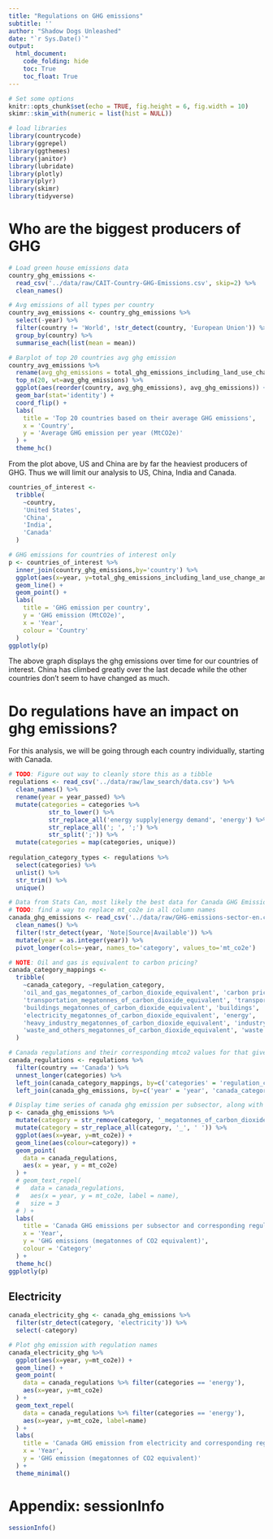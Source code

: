 ```yaml
---
title: "Regulations on GHG emissions"
subtitle: ''
author: "Shadow Dogs Unleashed"
date: "`r Sys.Date()`"
output: 
  html_document:
    code_folding: hide
    toc: True
    toc_float: True
---
```


```r

# Set some options
knitr::opts_chunk$set(echo = TRUE, fig.height = 6, fig.width = 10)
skimr::skim_with(numeric = list(hist = NULL))

# load libraries
library(countrycode)
library(ggrepel)
library(ggthemes)
library(janitor)
library(lubridate)
library(plotly)
library(plyr)
library(skimr)
library(tidyverse)
```


# Who are the biggest producers of GHG

```r
# Load green house emissions data
country_ghg_emissions <- 
  read_csv('../data/raw/CAIT-Country-GHG-Emissions.csv', skip=2) %>% 
  clean_names()

# Avg emissions of all types per country
country_avg_emissions <- country_ghg_emissions %>% 
  select(-year) %>% 
  filter(country != 'World', !str_detect(country, 'European Union')) %>% 
  group_by(country) %>% 
  summarise_each(list(mean = mean))

# Barplot of top 20 countries avg ghg emission
country_avg_emissions %>% 
  rename(avg_ghg_emissions = total_ghg_emissions_including_land_use_change_and_forestry_mt_co_e_mean) %>% 
  top_n(20, wt=avg_ghg_emissions) %>% 
  ggplot(aes(reorder(country, avg_ghg_emissions), avg_ghg_emissions)) +
  geom_bar(stat='identity') +
  coord_flip() + 
  labs(
    title = 'Top 20 countries based on their average GHG emissions',
    x = 'Country',
    y = 'Average GHG emission per year (MtCO2e)'
  ) +
  theme_hc()
```

From the plot above, US and China are by far the heaviest producers of GHG. Thus we will limit our analysis to US, China, India and Canada.

```r
countries_of_interest <-
  tribble(
    ~country,
    'United States',
    'China',
    'India',
    'Canada'
  )

# GHG emissions for countries of interest only
p <- countries_of_interest %>% 
  inner_join(country_ghg_emissions,by='country') %>% 
  ggplot(aes(x=year, y=total_ghg_emissions_including_land_use_change_and_forestry_mt_co_e, colour=country)) +
  geom_line() +
  geom_point() +
  labs(
    title = 'GHG emission per country',
    y = 'GHG emission (MtCO2e)',
    x = 'Year',
    colour = 'Country'
  )
ggplotly(p)
```

The above graph displays the ghg emissions over time for our countries of interest. China has climbed greatly over the last decade while the other countries don't seem to have changed as much.



# Do regulations have an impact on ghg emissions?

For this analysis, we will be going through each country individually, starting with Canada.

```r
# TODO: Figure out way to cleanly store this as a tibble
regulations <- read_csv('../data/raw/law_search/data.csv') %>% 
  clean_names() %>% 
  rename(year = year_passed) %>% 
  mutate(categories = categories %>% 
           str_to_lower() %>% 
           str_replace_all('energy supply|energy demand', 'energy') %>% 
           str_replace_all('; ', ';') %>% 
           str_split(';')) %>% 
  mutate(categories = map(categories, unique))
  
regulation_category_types <- regulations %>% 
  select(categories) %>% 
  unlist() %>% 
  str_trim() %>% 
  unique()

# Data from Stats Can, most likely the best data for Canada GHG Emissions
# TODO: find a way to replace mt_co2e in all column names
canada_ghg_emissions <- read_csv('../data/raw/GHG-emissions-sector-en.csv', skip=2) %>% 
  clean_names() %>% 
  filter(!str_detect(year, 'Note|Source|Available')) %>% 
  mutate(year = as.integer(year)) %>% 
  pivot_longer(cols=-year, names_to='category', values_to='mt_co2e')

# NOTE: Oil and gas is equivalent to carbon pricing?
canada_category_mappings <- 
  tribble(
    ~canada_category, ~regulation_category,
    'oil_and_gas_megatonnes_of_carbon_dioxide_equivalent', 'carbon pricing',
    'transportation_megatonnes_of_carbon_dioxide_equivalent', 'transportation',
    'buildings_megatonnes_of_carbon_dioxide_equivalent', 'buildings',
    'electricity_megatonnes_of_carbon_dioxide_equivalent', 'energy',
    'heavy_industry_megatonnes_of_carbon_dioxide_equivalent', 'industry',
    'waste_and_others_megatonnes_of_carbon_dioxide_equivalent', 'waste'
  )

# Canada regulations and their corresponding mtco2 values for that given year
canada_regulations <- regulations %>% 
  filter(country == 'Canada') %>% 
  unnest_longer(categories) %>% 
  left_join(canada_category_mappings, by=c('categories' = 'regulation_category')) %>% 
  left_join(canada_ghg_emissions, by=c('year' = 'year', 'canada_category' = 'category'))

# Display time series of canada ghg emission per subsector, along with corresponding regulations
p <- canada_ghg_emissions %>% 
  mutate(category = str_remove(category, '_megatonnes_of_carbon_dioxide_equivalent')) %>% 
  mutate(category = str_replace_all(category, '_', ' ')) %>% 
  ggplot(aes(x=year, y=mt_co2e)) +
  geom_line(aes(colour=category)) +
  geom_point(
    data = canada_regulations,
    aes(x = year, y = mt_co2e)
  ) +
  # geom_text_repel(
  #   data = canada_regulations,
  #   aes(x = year, y = mt_co2e, label = name),
  #   size = 3
  # ) +
  labs(
    title = 'Canada GHG emissions per subsector and corresponding regulations',
    x = 'Year',
    y = 'GHG emissions (megatonnes of CO2 equivalent)',
    colour = 'Category'
  ) +
  theme_hc()
ggplotly(p)
```

## Electricity
```r
canada_electricity_ghg <- canada_ghg_emissions %>% 
  filter(str_detect(category, 'electricity')) %>% 
  select(-category)

# Plot ghg emission with regulation names
canada_electricity_ghg %>% 
  ggplot(aes(x=year, y=mt_co2e)) +
  geom_line() +
  geom_point(
    data = canada_regulations %>% filter(categories == 'energy'),
    aes(x=year, y=mt_co2e)
  ) +
  geom_text_repel(
    data = canada_regulations %>% filter(categories == 'energy'),
    aes(x=year, y=mt_co2e, label=name)
  ) +
  labs(
    title = 'Canada GHG emission from electricity and corresponding regulations',
    x = 'Year',
    y = 'GHG emission (megatonnes of CO2 equivalent)'
  ) +
  theme_minimal()
```









# Appendix: sessionInfo

```r
sessionInfo()
```


